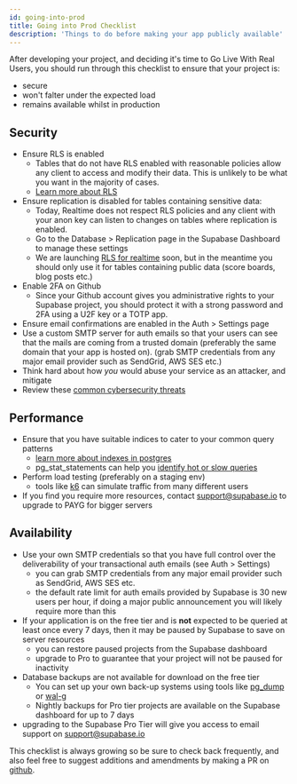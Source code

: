 ```yaml
---
id: going-into-prod
title: Going into Prod Checklist
description: 'Things to do before making your app publicly available'
---
```


After developing your project, and deciding it's time to Go Live With Real Users, you should run through this checklist to ensure that your project is:

- secure
- won't falter under the expected load
- remains available whilst in production

## Security

- Ensure RLS is enabled
    - Tables that do not have RLS enabled with reasonable policies allow any client to access and modify their data. This is unlikely to be what you want in the majority of cases.
    - [Learn more about RLS](/docs/guides/auth/row-level-security)
- Ensure replication is disabled for tables containing sensitive data:
    - Today, Realtime does not respect RLS policies and any client with your anon key can listen to changes on tables where replication is enabled.
    - Go to the Database > Replication page in the Supabase Dashboard to manage these settings
    - We are launching [RLS for realtime](https://github.com/supabase/walrus) soon, but in the meantime you should only use it for tables containing public data (score boards, blog posts etc.)
- Enable 2FA on Github
    - Since your Github account gives you administrative rights to your Supabase project, you should protect it with a strong password and 2FA using a U2F key or a TOTP app.
- Ensure email confirmations are enabled in the Auth > Settings page
- Use a custom SMTP server for auth emails so that your users can see that the mails are coming from a trusted domain (preferably the same domain that your app is hosted on). (grab SMTP credentials from any major email provider such as SendGrid, AWS SES etc.)
- Think hard about how *you* would abuse your service as an attacker, and mitigate
- Review these [common cybersecurity threats](https://auth0.com/docs/security/prevent-threats)

## Performance

- Ensure that you have suitable indices to cater to your common query patterns
    - [learn more about indexes in postgres](https://www.enterprisedb.com/postgres-tutorials/overview-postgresql-indexes)
    - pg_stat_statements can help you [identify hot or slow queries](https://www.virtual-dba.com/blog/postgresql-performance-identifying-hot-and-slow-queries/)
- Perform load testing (preferably on a staging env)
    - tools like [k6](https://k6.io/) can simulate traffic from many different users
- If you find you require more resources, contact support@supabase.io to upgrade to PAYG for bigger servers

## Availability

- Use your own SMTP credentials so that you have full control over the deliverability of your transactional auth emails (see Auth > Settings)
    - you can grab SMTP credentials from any major email provider such as SendGrid, AWS SES etc.
    - the default rate limit for auth emails provided by Supabase is 30 new users per hour, if doing a major public announcement you will likely require more than this
- If your application is on the free tier and is **not** expected to be queried at least once every 7 days, then it may be paused by Supabase to save on server resources
    - you can restore paused projects from the Supabase dashboard
    - upgrade to Pro to guarantee that your project will not be paused for inactivity
- Database backups are not available for download on the free tier
    - You can set up your own back-up systems using tools like [pg_dump](https://www.postgresqltutorial.com/postgresql-backup-database/) or [wal-g](https://github.com/wal-g/wal-g)
    - Nightly backups for Pro tier projects are available on the Supabase dashboard for up to 7 days
- upgrading to the Supabase Pro Tier will give you access to email support on support@supabase.io

This checklist is always growing so be sure to check back frequently, and also feel free to suggest additions and amendments by making a PR on [github](https://github.com/supabase/supabase).
